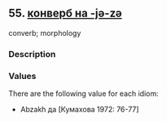 ## 55. <a href =  'https://agricolamz.github.io/The_Circassian_Isoglosses_Database/55.html' target='_blank'>конверб на -jə-zə</a>
converb; morphology

### Description



### Values
There are the following value for each idiom:

* Abzakh  да [Кумахова 1972: 76-77] 

